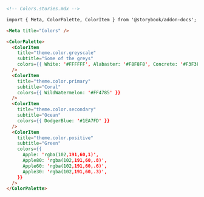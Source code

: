 ```md
<!-- Colors.stories.mdx -->

import { Meta, ColorPalette, ColorItem } from '@storybook/addon-docs';

<Meta title="Colors" />

<ColorPalette>
  <ColorItem
    title="theme.color.greyscale"
    subtitle="Some of the greys"
    colors={{ White: '#FFFFFF', Alabaster: '#F8F8F8', Concrete: '#F3F3F3' }}
  />
  <ColorItem 
    title="theme.color.primary" 
    subtitle="Coral" 
    colors={{ WildWatermelon: '#FF4785' }} 
  />
  <ColorItem 
    title="theme.color.secondary" 
    subtitle="Ocean" 
    colors={{ DodgerBlue: '#1EA7FD' }} 
  />
  <ColorItem
    title="theme.color.positive"
    subtitle="Green"
    colors={{
      Apple: 'rgba(102,191,60,1)',
      Apple80: 'rgba(102,191,60,.8)',
      Apple60: 'rgba(102,191,60,.6)',
      Apple30: 'rgba(102,191,60,.3)',
    }}
  />
</ColorPalette>
```
